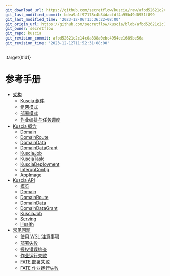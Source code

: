 ```yaml
---
git_download_url: https://github.com/secretflow/kuscia/raw/afbd52621c2c14c0a838a0ebc4954ee1689be56a/docs/reference/index.rst
git_last_modified_commit: bdea9a1f97178c4b34dacfdf4a95b49d0951f899
git_last_modified_time: '2023-12-06T13:36:22+08:00'
git_origin_url: https://github.com/secretflow/kuscia/blob/afbd52621c2c14c0a838a0ebc4954ee1689be56a/docs/reference/index.rst
git_owner: secretflow
git_repo: kuscia
git_revision_commit: afbd52621c2c14c0a838a0ebc4954ee1689be56a
git_revision_time: '2023-12-12T11:52:31+08:00'
---
```


:target{#id1}

# 参考手册

<TableOfContents>


  - [架构](architecture_cn.mdx)
    - [Kuscia 组件](architecture_cn.mdx#kuscia)
    - [组网模式](architecture_cn.mdx#id5)
    - [部署模式](architecture_cn.mdx#id6)
    - [作业编排与任务调度](architecture_cn.mdx#id7)
  - [Kuscia 概念](concepts/index.mdx)
    - [Domain](concepts/domain_cn.mdx)
    - [DomainRoute](concepts/domainroute_cn.mdx)
    - [DomainData](concepts/domaindata_cn.mdx)
    - [DomainDataGrant](concepts/domaindatagrant_cn.mdx)
    - [KusciaJob](concepts/kusciajob_cn.mdx)
    - [KusciaTask](concepts/kusciatask_cn.mdx)
    - [KusciaDeployment](concepts/kusciadeployment_cn.mdx)
    - [InteropConfig](concepts/interopconfig_cn.mdx)
    - [AppImage](concepts/appimage_cn.mdx)
  - [Kuscia API](apis/index.mdx)
    - [概览](apis/summary_cn.mdx)
    - [Domain](apis/domain_cn.mdx)
    - [DomainRoute](apis/domainroute_cn.mdx)
    - [DomainData](apis/domaindata_cn.mdx)
    - [DomainDataGrant](apis/domaindatagrant_cn.mdx)
    - [KusciaJob](apis/kusciajob_cn.mdx)
    - [Serving](apis/serving_cn.mdx)
    - [Health](apis/health_cn.mdx)
  - [常见问题](troubleshoot/index.mdx)
    - [使用 WSL 注意事项](troubleshoot/wslstartdocker.mdx)
    - [部署失败](troubleshoot/deployfailed.mdx)
    - [授权错误排查](troubleshoot/networkauthorizationcheck.mdx)
    - [作业运行失败](troubleshoot/runjobfailed.mdx)
    - [FATE 部署失败](troubleshoot/FATEdeployfailed.mdx)
    - [FATE 作业运行失败](troubleshoot/FATErunjobfailed.mdx)
</TableOfContents>
